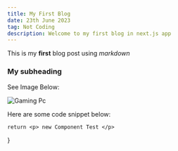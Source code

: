 ```yaml
---
title: My First Blog
date: 23th June 2023
tag: Not Coding
description: Welcome to my first blog in next.js app
---
```


This is my **first** blog post using _markdown_

### My subheading

See Image Below:

![Gaming Pc](/img/gamingpc.jpg)

Here are some code snippet below:

	return <p> new Component Test </p>
}
